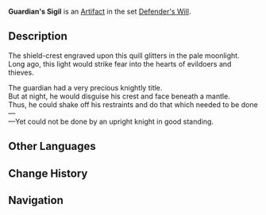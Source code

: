 {{Artifact Infobox
|image = Item Guardian's Sigil.png
|set   = Defender's Will
|piece = Plume of Death
}}
{{Description|A feather-shaped brooch that symbolizes someone's yearning to defend others like a shield.}}
'''Guardian's Sigil''' is an [[Artifact]] in the set [[Defender's Will]].

==Description==
The shield-crest engraved upon this quill glitters in the pale moonlight.<br />Long ago, this light would strike fear into the hearts of evildoers and thieves.

The guardian had a very precious knightly title.<br />But at night, he would disguise his crest and face beneath a mantle.<br />Thus, he could shake off his restraints and do that which needed to be done—<br />—Yet could not be done by an upright knight in good standing.

==Other Languages==
{{Other Languages
|en      = Guardian's Sigil
|zhs     = 守护徽印
|zhs_rm  = Shǒuhù Huīyìn
|zht     = 守護徽印
|zht_rm  = Shǒuhù Huīyìn
|zh_tl   = Emblem of Protection
|ja      = 守護の印
|ja_rm   = Shugo no Shirushi
|ja_tl   = Mark of Protection
|ko      = 수호의 인장
|ko_rm   = 
|ko_tl   = 
|es      = Insignia del Guardián
|es_tl   = Insignia of the Guardian
|fr      = Plume du Gardien
|fr_tl   = Feather of the Guardian
|ru      = Брошь защитника
|ru_tl   = 
|th      = Guardian's Sigil
|vi      = Huy Hiệu Thủ Hộ
|vi_tl   = 
|de      = Wächterabzeichen
|de_tl   = Guardian's Insignia
|id      = Guardian's Sigil
|pt      = Emblema do Guarda
|pt_tl   = 
}}

==Change History==
{{Change History|1.0}}

==Navigation==
{{Artifact Set Navbox|Defender's Will}}